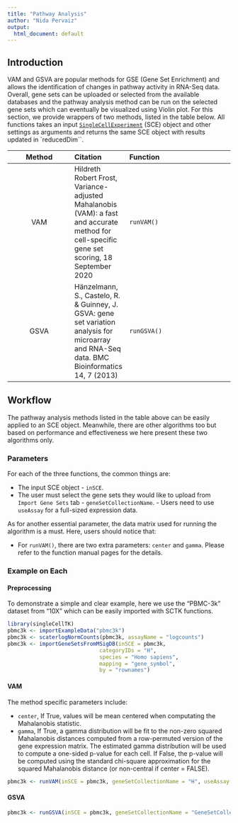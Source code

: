 ```yaml
---
title: "Pathway Analysis"
author: "Nida Pervaiz"
output:
  html_document: default
---
```



## Introduction

VAM and GSVA are popular methods for GSE (Gene Set Enrichment) and allows the identification of changes in pathway activity in RNA-Seq data. Overall, gene sets can be uploaded or selected from the available databases and the pathway analysis method can be run on the selected gene sets which can eventually be visualized using Violin plot.
For this section, we provide wrappers of two methods, listed in the table below. All functions takes an input [`SingleCellExperiment`](https://rdrr.io/bioc/SingleCellExperiment/man/SingleCellExperiment.html) (SCE) object and other settings as arguments and returns the same SCE object with results updated in `reducedDim``.  

|  Method   |    Citation             |    Function             |
|  :----:   |   :---            | :---                             |     :----:              |
| VAM       | Hildreth Robert Frost, Variance-adjusted Mahalanobis (VAM): a fast and accurate method for cell-specific gene set scoring, 18 September 2020 | `runVAM()`              |
| GSVA      | Hänzelmann, S., Castelo, R. & Guinney, J. GSVA: gene set variation analysis for microarray and RNA-Seq data. BMC Bioinformatics 14, 7 (2013)    | `runGSVA()`  |

## Workflow

The pathway analysis methods listed in the table above can be easily applied to an SCE object. Meanwhile, there are other algorithms too but based on performance and effectiveness we here present these two algorithms only.  

### Parameters

For each of the three functions, the common things are:

- The input SCE object - `inSCE`.
- The user must select the gene sets they would like to upload from `Import Gene Sets` tab - `geneSetCollectionName`. - Users need to use `useAssay` for a full-sized expression data. 

As for another essential parameter, the data matrix used for running the algorithm is a must. Here, users should notice that:

- For `runVAM()`, there are two extra parameters: `center` and `gamma`. Please refer to the function manual pages for the details.

### Example on Each

#### Preprocessing

To demonstrate a simple and clear example, here we use the "PBMC-3k" dataset from "10X" which can be easily imported with SCTK functions.

```R
library(singleCellTK)
pbmc3k <- importExampleData("pbmc3k")
pbmc3k <- scaterlogNormCounts(pbmc3k, assayName = "logcounts")
pbmc3k <- importGeneSetsFromMSigDB(inSCE = pbmc3k, 
                             categoryIDs = "H",
                             species = "Homo sapiens",
                             mapping = "gene_symbol",
                             by = "rownames")

```

#### VAM

The method specific parameters include:

- `center`, If True, values will be mean centered when computating the Mahalanobis statistic.
- `gamma`, If True, a gamma distribution will be fit to the non-zero squared Mahalanobis distances computed from a row-permuted version of the gene expression matrix. The estimated gamma distribution will be used to compute a one-sided p-value for each cell. If False, the p-value will be computed using the standard chi-square approximation for the squared Mahalanobis distance (or non-central if center = FALSE).


```R
pbmc3k <- runVAM(inSCE = pbmc3k, geneSetCollectionName = "H", useAssay = "logcounts", center = TRUE, gamma = FALSE)

```


#### GSVA


```R

pbmc3k <- runGSVA(inSCE = pbmc3k, geneSetCollectionName = "GeneSetCollection", useAssay = "logcounts")

```






 
